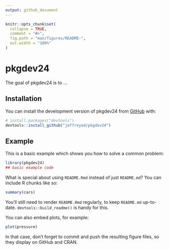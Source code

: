 ```yaml
---
output: github_document
---
```


<!-- README.md is generated from README.Rmd. Please edit that file -->

```r
knitr::opts_chunk$set(
  collapse = TRUE,
  comment = "#>",
  fig.path = "man/figures/README-",
  out.width = "100%"
)
```

# pkgdev24

<!-- badges: start -->
<!-- badges: end -->

The goal of pkgdev24 is to ...

## Installation

You can install the development version of pkgdev24 from [GitHub](https://github.com/) with:

``` r
# install.packages("devtools")
devtools::install_github("jeffreyad/pkgdev24")
```

## Example

This is a basic example which shows you how to solve a common problem:

```r
library(pkgdev24)
## basic example code
```

What is special about using `README.Rmd` instead of just `README.md`? You can include R chunks like so:

```r
summary(cars)
```

You'll still need to render `README.Rmd` regularly, to keep `README.md` up-to-date. `devtools::build_readme()` is handy for this.

You can also embed plots, for example:

```r
plot(pressure)
```

In that case, don't forget to commit and push the resulting figure files, so they display on GitHub and CRAN.
